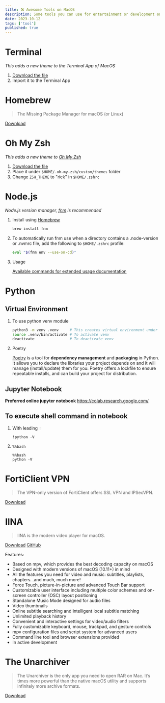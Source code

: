 ```yaml
---
title: 🛠️ Awesome Tools on MacOS
description: Some tools you can use for entertainment or development on MacOS
date: 2023-10-12
tags: ['tool']
published: true
---
```


# Terminal

_This adds a new theme to the Terminal App of MacOS_

1. [Download the file](/assets/rick.terminal)
1. Import it to the Terminal App

# Homebrew

> The Missing Package Manager for macOS (or Linux)

[Download](https://brew.sh/)

# Oh My Zsh

_This adds a new theme to [Oh My Zsh](https://ohmyz.sh)_

1. [Download the file](/assets/rick.zsh-theme)
1. Place it under `$HOME/.oh-my-zsh/custom/themes` folder
1. Change `ZSH_THEME` to "rick" in `$HOME/.zshrc`

# Node.js

_Node.js version manager, [fnm](https://github.com/Schniz/fnm) is recommended_

1. Install using [Homebrew](https://brew.sh/)

   ```sh
   brew install fnm
   ```

1. To automatically run fnm use when a directory contains a .node-version or .nvmrc file, add the following to `$HOME/.zshrc` profile:

   ```sh
   eval "$(fnm env --use-on-cd)"
   ```

1. Usage

   [Available commands for extended usage documentation](https://github.com/Schniz/fnm/blob/master/docs/commands.md)

# Python

## Virtual Environment

1. To use python venv module

   ```sh
   python3 -m venv .venv     # This creates virtual environment under current working directory in `.venv` folder
   source .venv/bin/activate # To activate venv
   deactivate                # To deactivate venv
   ```

1. Poetry

   [Poetry](https://python-poetry.org/) is a tool for **dependency management** and **packaging** in Python. It allows you to declare the libraries your project depends on and it will manage (install/update) them for you. Poetry offers a lockfile to ensure repeatable installs, and can build your project for distribution.

## Jupyter Notebook

**Preferred online jupyter notebook**
https://colab.research.google.com/

## To execute shell command in notebook

1. With leading `!`

   ```ipynb /!/
   !python -V
   ```

1. `%%bash`

   ```ipynb {1}
   %%bash
   python -V
   ```

# FortiClient VPN

> The VPN-only version of FortiClient offers SSL VPN and IPSecVPN.

[Download](https://www.fortinet.com/support/product-downloads#vpn)

# IINA

> IINA is the modern video player for macOS.

[Download](https://iina.io/)
[GitHub](https://github.com/iina/iina)

Features:

- Based on mpv, which provides the best decoding capacity on macOS
- Designed with modern versions of macOS (10.11+) in mind
- All the features you need for video and music: subtitles, playlists, chapters…and much, much more!
- Force Touch, picture-in-picture and advanced Touch Bar support
- Customizable user interface including multiple color schemes and on-screen controller (OSC) layout positioning
- Standalone Music Mode designed for audio files
- Video thumbnails
- Online subtitle searching and intelligent local subtitle matching
- Unlimited playback history
- Convenient and interactive settings for video/audio filters
- Fully customizable keyboard, mouse, trackpad, and gesture controls
- mpv configuration files and script system for advanced users
- Command line tool and browser extensions provided
- In active development

# The Unarchiver

> The Unarchiver is the only app you need to open RAR on Mac. It’s times more powerful than the native macOS utility and supports infinitely more archive formats.

[Download](https://theunarchiver.com/)
